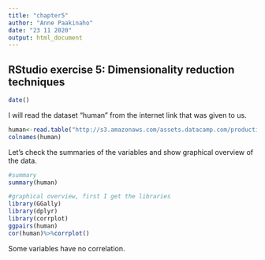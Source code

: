 ```yaml
---
title: "chapter5"
author: "Anne Paakinaho"
date: "23 11 2020"
output: html_document
---
```


## RStudio exercise 5: Dimensionality reduction techniques

```r
date()
```
I will read the dataset "human" from the internet link that was given to us.
```r
human<-read.table("http://s3.amazonaws.com/assets.datacamp.com/production/course_2218/datasets/human2.txt",sep=",")
colnames(human)

```
Let's check the summaries of the variables and show graphical overview of the data.
```r
#summary
summary(human)

#graphical overview, first I get the libraries
library(GGally)
library(dplyr)
library(corrplot)
ggpairs(human)
cor(human)%>%corrplot()
```
  
Some variables have no correlation.
